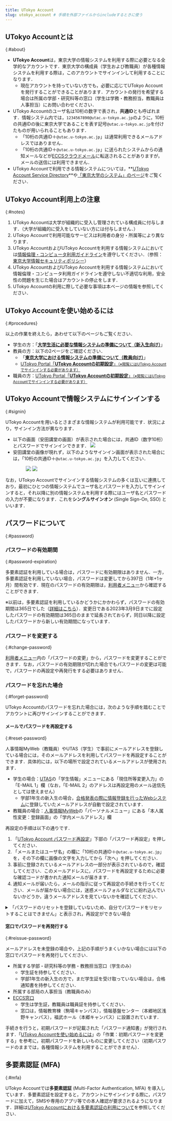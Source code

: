 ```yaml
---
title: UTokyo Account
slug: utokyo_account # 手順を外部ファイルからincludeするときに使う
---
```



## UTokyo Accountとは
{:#about}

- **UTokyo Account**は，東京大学の情報システムを利用する際に必要となる全学的なアカウントです．東京大学の構成員（学生および教職員）が各種情報システムを利用する際は，このアカウントでサインインして利用することになります．
  - 現在アカウントを持っていない方でも，必要に応じてUTokyo Accountを発行することができることがあります．アカウントの発行を希望する場合は所属の学部・研究科等の窓口（学生は学務・教務担当，教職員は人事担当）にお問い合わせください．
- UTokyo Accountのユーザ名は10桁の数字で表され，**共通ID**とも呼ばれます．情報システム内では，`1234567890@utac.u-tokyo.ac.jp`のように，10桁の共通IDの後に東京大学であることを表す記号`@utac.u-tokyo.ac.jp`を付けたものが用いられることもあります．
  - 「10桁の共通ID＋`@utac.u-tokyo.ac.jp`」は通常利用できるメールアドレスではありません．
  - 「10桁の共通ID＋`@utac.u-tokyo.ac.jp`」に送られたシステムからの通知メールなどが[ECCSクラウドメール](/eccs_cloud_email)に転送されることがありますが，メールの送信には利用できません． 
- UTokyo Accountで利用できる情報システムについては，**[UTokyo Account Service Directory](https://login.adm.u-tokyo.ac.jp/utokyoaccount/)**や[「東京大学のシステム」のページ](/systems)をご覧ください．

## UTokyo Account利用上の注意
{:#notes}

1. UTokyo Accountは大学が組織的に受入し管理されている構成員に付与します．（大学が組織的に受入をしていない方には付与しません．）
1. UTokyo Accountで利用可能なサービスは利用者の身分・所属等により異なります．
1. UTokyo AccountおよびUTokyo Accountを利用する情報システムにおいては[情報倫理・コンピュータ利用ガイドライン](https://www.u-tokyo.ac.jp/content/400156696.pdf)を遵守してください．（参照：[東京大学情報セキュリティポリシー](https://www.u-tokyo.ac.jp/gen03/public16_j.html)）
1. UTokyo AccountおよびUTokyo Accountを利用する情報システムにおいて情報倫理・コンピュータ利用ガイドラインを遵守しない不適切な利用，安全性の問題を生じた場合はアカウントの停止をします．
1. UTokyo Accountの利用に際して必要な事項は本ページの情報を参照してください．

## UTokyo Accountを使い始めるには
{:#procedures}
<UTokyoAccount pageSlug="utokyo_account" />

以上の作業を終えたら，あわせて以下のページもご覧ください．

- 学生の方：「**[大学生活に必要な情報システムの準備について（新入生向け）](/oc/)**」
- 教員の方：以下の2ページをご確認ください．
    - 「**[東京大学における情報システムの準備について（教員向け）](/faculty_members/)**」
    - [UTokyo Portal「**UTokyo Accountの初期設定**」<small>（※閲覧にはUTokyo Accountでサインインする必要があります）</small>](https://univtokyo.sharepoint.com/sites/utokyoportal/wiki/d/UTokyo_Account_Initial_Settings.aspx)
- 職員の方：[UTokyo Portal「**UTokyo Accountの初期設定**」<small>（※閲覧にはUTokyo Accountでサインインする必要があります）</small>](https://univtokyo.sharepoint.com/sites/utokyoportal/wiki/d/UTokyo_Account_Initial_Settings.aspx)

## UTokyo Accountで情報システムにサインインする
{:#signin}

UTokyo Accountを用いるとさまざまな情報システムが利用可能です．状況により，サインイン方法が異なります．

- 以下の画面（安田講堂の画面）が表示された場合には，共通ID（数字10桁）とパスワードでサインインできます．
![](img/signin-yasuda.png)
- 安田講堂の画像が現れず，以下のようなサインイン画面が表示された場合には，「10桁の共通ID＋`@utac.u-tokyo.ac.jp`」を入力してください．
    <figure class="gallery">
        <img src="img/signin-utac-01.png" />
        <img src="img/signin-utac-02.png" />
    </figure>

なお，UTokyo Accountでサインインする情報システムの多くは互いに連携しており，最初にひとつの情報システムでユーザ名とパスワードを入力してサインインすると，それ以降に別の情報システムを利用する際にはユーザ名とパスワードの入力が不要になります．これを**シングルサインオン** (Single Sign-On, SSO) といいます．

## パスワードについて
{:#password}

### パスワードの有効期間
{:#password-expiration}

多要素認証を利用している場合は，パスワードに有効期限はありません．一方，多要素認証を利用していない場合，パスワードは変更してから397日（1年+1ヶ月）間有効です．現在のパスワードの有効期限は，[利用者メニュー](https://utacm.adm.u-tokyo.ac.jp/webmtn/LoginServlet)から確認することができます．

<div class="box">※以前は，多要素認証を利用しているかどうかにかかわらず，パスワードの有効期間は365日でした（<a href="/notice/2023/03-utokyo_account-password">詳細はこちら</a>）．変更日である2023年3月9日までに設定したパスワードの有効期間は365日のままで延長されておらず，同日以降に設定したパスワードから新しい有効期間になっています．</div>

### パスワードを変更する
{:#change-password}

[利用者メニュー](https://utacm.adm.u-tokyo.ac.jp/webmtn/LoginServlet)内の「パスワードの変更」から，パスワードを変更することができます．なお，パスワードの有効期限が切れた場合でもパスワードの変更は可能で，パスワードの再設定や再発行をする必要はありません．

### パスワードを忘れた場合
{:#forget-password}

UTokyo Accountのパスワードを忘れた場合には，次のような手順を踏むことでアカウントに再びサインインすることができます．

#### メールでパスワードを再設定する
{:#reset-password}

人事情報MyWeb（教職員）やUTAS（学生）で事前にメールアドレスを登録している場合には，そのメールアドレスを利用してパスワードを再設定することができます．具体的には，以下の場所で設定されているメールアドレスが使用されます．

- 学生の場合：<a href="https://utas.adm.u-tokyo.ac.jp/campusweb/campusportal.do">UTAS</a>の「学生情報」メニューにある「現住所等変更入力」の「E-MAIL 1」欄（なお，「E-MAIL 2」のアドレスは再設定用のメール送信先としては使えません）
    - 学部1年生の新入生の場合，[合格発表の際に情報登録を行ったWebシステム](https://utas-ew.adm.u-tokyo.ac.jp/)に登録していたメールアドレスが自動で設定されています．
- 教職員の場合：<a href="https://univtokyo.sharepoint.com/sites/utokyoportal/wiki/d/Personal_information_and_ID_card.aspx">人事情報MyWeb</a>の「パーソナルメニュー」にある「本人属性変更：登録画面」の「学内メールアドレス」欄

再設定の手順は以下の通りです．

1. 「[UTokyo Account パスワード再設定](https://utacm.adm.u-tokyo.ac.jp/webmtn/multi/jpn/reset.html)」下部の「パスワード再設定」を押してください．
1. 「メールまたはユーザ名」の欄に「10桁の共通ID＋`@utac.u-tokyo.ac.jp`」を，その下の欄に画像の文字を入力してから「次へ」を押してください．
1. 事前に登録されているメールアドレスの一部分が表示されているので，確認してください．このメールアドレスに，パスワードを再設定するために必要な確認コードが書かれた通知メールが届きます．
1. 通知メールが届いたら，メールの指示に従って再設定の手続きを行ってください．メールが届かない場合には，迷惑メールフォルダなどに紛れ込んでいないかどうか，違うメールアドレスを見ていないかを確認してください．

<details>
	<summary>「パスワードのリセットを登録していないため、自分でパスワードをリセットすることはできません」と表示され，再設定ができない場合</summary>
	システムにメールアドレスが登録されていないため，通知メールを送信することができず，したがってパスワードの再設定ができません．<a href="#reissue-password">窓口でパスワードを再発行</a>してください．
	パスワードを再発行することができたら，メールアドレスをUTAS（学生）や人事情報MyWeb（教職員）に登録してください．
</details>

#### 窓口でパスワードを再発行する
{:#reissue-password}

メールアドレスを未登録の場合や，上記の手順がうまくいかない場合には以下の窓口でパスワードを再発行してください．

- 所属する学部・研究科等の学務・教務担当窓口（学生のみ）
    - 学生証を持参してください．
    - 学部1年生の新入生の方で，まだ学生証を受け取っていない場合は，合格通知書を持参してください．
- 所属する部局の人事担当（教職員のみ）
- [ECCS窓口](https://www.ecc.u-tokyo.ac.jp/map.html)
    - 学生は学生証，教職員は職員証を持参してください．
    - 窓口は，情報教育棟（駒場キャンパス），情報基盤センター（本郷地区浅野キャンパス），福武ホール（本郷キャンパス）に設置されています．

手続きを行うと，初期パスワードが記載された「パスワード通知書」が発行されます．「[UTokyo Accountを使い始めるには](#procedures)」の「作業：初期パスワードを変更する」を参考に，初期パスワードを新しいものに変更してください（初期パスワードのままでは，各種情報システムを利用することができません）．

## 多要素認証 (MFA)
{:#mfa}

UTokyo Accountでは**多要素認証** (Multi-Factor Authentication, MFA) を導入しています．多要素認証を設定すると，アカウントにサインインする際に，パスワードに加えて，SMSや専用のアプリ等での本人確認が要求されるようになります．詳細は[UTokyo Accountにおける多要素認証の利用について](mfa/)を参照してください．
